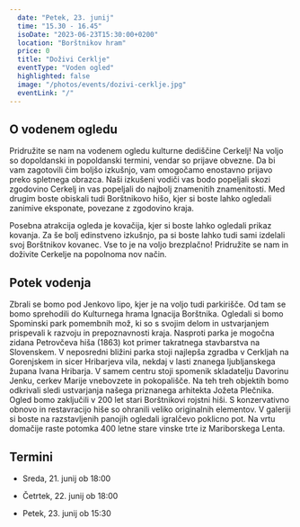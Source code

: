 ```yaml
---
  date: "Petek, 23. junij"
  time: "15.30 - 16.45"
  isoDate: "2023-06-23T15:30:00+0200"
  location: "Borštnikov hram"
  price: 0
  title: "Doživi Cerklje"
  eventType: "Voden ogled"
  highlighted: false
  image: "/photos/events/dozivi-cerklje.jpg"
  eventLink: "/"
---
```


## O vodenem ogledu

Pridružite se nam na vodenem ogledu kulturne dediščine Cerkelj! Na voljo so dopoldanski in popoldanski termini, vendar so prijave obvezne. Da bi vam zagotovili čim boljšo izkušnjo, vam omogočamo enostavno prijavo preko spletnega obrazca. Naši izkušeni vodiči vas bodo popeljali skozi zgodovino Cerkelj in vas popeljali do najbolj znamenitih znamenitosti. Med drugim boste obiskali tudi Borštnikovo hišo, kjer si boste lahko ogledali zanimive eksponate, povezane z zgodovino kraja.

Posebna atrakcija ogleda je kovačija, kjer si boste lahko ogledali prikaz kovanja. Za še bolj edinstveno izkušnjo, pa si boste lahko tudi sami izdelali svoj Borštnikov kovanec. Vse to je na voljo brezplačno! Pridružite se nam in doživite Cerkelje na popolnoma nov način.

## Potek vodenja

Zbrali se bomo pod Jenkovo lipo, kjer je na voljo tudi parkirišče. Od tam se bomo
sprehodili do Kulturnega hrama Ignacija Borštnika. Ogledali si bomo Spominski park
pomembnih mož, ki so s svojim delom in ustvarjanjem prispevali k razvoju in
prepoznavnosti kraja. Nasproti parka je mogočna zidana Petrovčeva hiša (1863) kot
primer takratnega stavbarstva na Slovenskem. V neposredni bližini parka stoji
najlepša zgradba v Cerkljah na Gorenjskem in sicer Hribarjeva vila, nekdaj v lasti
znanega ljubljanskega župana Ivana Hribarja. V samem centru stoji spomenik
skladatelju Davorinu Jenku, cerkev Marije vnebovzete in pokopališče. Na teh treh
objektih bomo odkrivali sledi ustvarjanja našega priznanega arhitekta Jožeta
Plečnika. Ogled bomo zaključili v 200 let stari Borštnikovi rojstni hiši. S konzervativno
obnovo in restavracijo hiše so ohranili veliko originalnih elementov. V galeriji si boste
na razstavljenih panojih ogledali igralčevo poklicno pot. Na vrtu domačije raste
potomka 400 letne stare vinske trte iz Mariborskega Lenta.

## Termini

- Sreda, 21. junij ob 18:00

- Četrtek, 22. junij ob 18:00

- Petek, 23. junij ob 15:30
